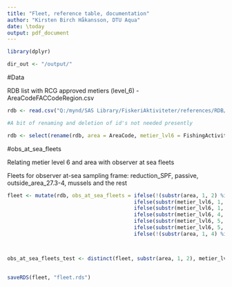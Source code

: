```yaml
---
title: "Fleet, reference table, documentation"
author: "Kirsten Birch Håkansson, DTU Aqua"
date: \today
output: pdf_document
---
```




```r

library(dplyr)

dir_out <- "/output/"

```

#Data 

RDB list with RCG approved metiers (level_6) - AreaCodeFACCodeRegion.csv

```r


rdb <- read.csv("Q:/mynd/SAS Library/FiskeriAktiviteter/references/RDB/AreaCodeFACCodeRegion.csv")

#A bit of renaming and deletion of id's not needed presently

rdb <- select(rename(rdb, area = AreaCode, metier_lvl6 = FishingActivityCategoryEuropeanLvl6Code), area, metier_lvl6)


```


#obs_at_sea_fleets

Relating metier level 6 and area with observer at sea fleets

Fleets for observer at-sea sampling frame: reduction_SPF, passive, outside_area_27.3-4, mussels and the rest

```r

fleet <- mutate(rdb, obs_at_sea_fleets = ifelse(!(substr(area, 1, 2) %in% c("27")), "outside_area_27.3-4",
                                         ifelse(substr(metier_lvl6, 1, 7) == "DRB_MOL", "mussels",
                                         ifelse(substr(metier_lvl6, 1, 3) %in% c("GNS","FPO","FPN","FYK","LHP","LLS","LLD","GTR","GND","MIS","LHM"), "passive",
                                         ifelse(substr(metier_lvl6, 4, 6) == "SPF" | substr(metier_lvl6, 5, 7) == "SPF", "reduction_SPF",
                                         ifelse(substr(metier_lvl6, 5, 15) == "DEF_<16_0_0", "reduction_SPF",
                                         ifelse(substr(metier_lvl6, 5, 13) == "DEF_16-31", "reduction_SPF", 
                                         ifelse(!(substr(area, 1, 4) %in% c("27.3","27.4")), "outside_area_27.3-4", "rest"))))))))



obs_at_sea_fleets_test <- distinct(fleet, substr(area, 1, 2), metier_lvl6, obs_at_sea_fleets)               
        

```

```r

saveRDS(fleet, "fleet.rds")

```


